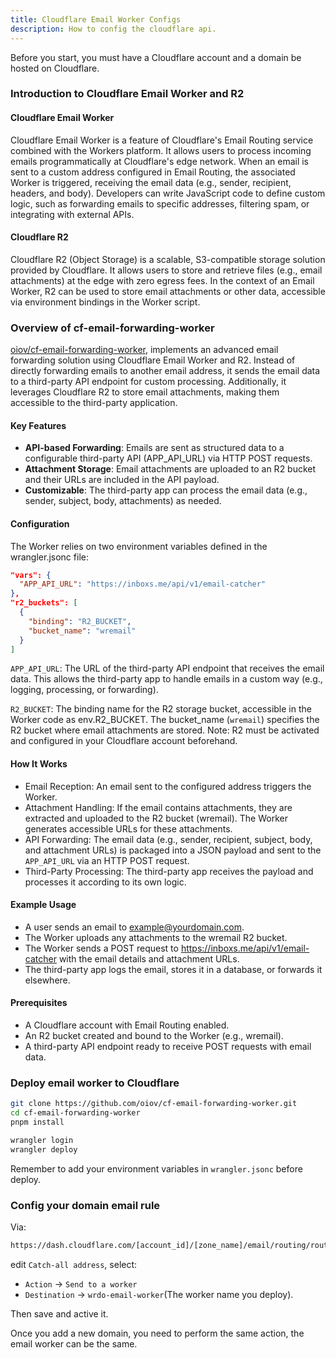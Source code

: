 ```yaml
---
title: Cloudflare Email Worker Configs
description: How to config the cloudflare api.
---
```


<DocsLang en="/docs/developer/cloudflare-email-worker" zh="/docs/developer/cloudflare-email-worker-zh" />

Before you start, you must have a Cloudflare account and a domain be hosted on Cloudflare.

### Introduction to Cloudflare Email Worker and R2

#### Cloudflare Email Worker

Cloudflare Email Worker is a feature of Cloudflare's Email Routing service combined with the Workers platform. 
It allows users to process incoming emails programmatically at Cloudflare's edge network. 
When an email is sent to a custom address configured in Email Routing,
the associated Worker is triggered, receiving the email data (e.g., sender, recipient, headers, and body). 
Developers can write JavaScript code to define custom logic, 
such as forwarding emails to specific addresses, filtering spam, 
or integrating with external APIs.

#### Cloudflare R2

Cloudflare R2 (Object Storage) is a scalable, S3-compatible storage solution provided by Cloudflare. 
It allows users to store and retrieve files (e.g., email attachments) at the edge with zero egress fees. 
In the context of an Email Worker, R2 can be used to store email attachments or other data, accessible via environment bindings in the Worker script.

### Overview of cf-email-forwarding-worker

[oiov/cf-email-forwarding-worker](https://github.com/oiov/cf-email-forwarding-worker), 
implements an advanced email forwarding solution using Cloudflare Email Worker and R2. 
Instead of directly forwarding emails to another email address, 
it sends the email data to a third-party API endpoint for custom processing. 
Additionally, it leverages Cloudflare R2 to store email attachments, making them accessible to the third-party application.

#### Key Features

- **API-based Forwarding**: Emails are sent as structured data to a configurable third-party API (APP_API_URL) via HTTP POST requests.
- **Attachment Storage**: Email attachments are uploaded to an R2 bucket and their URLs are included in the API payload.
- **Customizable**: The third-party app can process the email data (e.g., sender, subject, body, attachments) as needed.
#### Configuration

The Worker relies on two environment variables defined in the wrangler.jsonc file:

```json
"vars": {
  "APP_API_URL": "https://inboxs.me/api/v1/email-catcher"
},
"r2_buckets": [
  {
    "binding": "R2_BUCKET",
    "bucket_name": "wremail"
  }
]
```

`APP_API_URL`: The URL of the third-party API endpoint that receives the email data. This allows the third-party app to handle emails in a custom way (e.g., logging, processing, or forwarding).

`R2_BUCKET`: The binding name for the R2 storage bucket, accessible in the Worker code as env.R2_BUCKET. The bucket_name (`wremail`) specifies the R2 bucket where email attachments are stored. Note: R2 must be activated and configured in your Cloudflare account beforehand.

#### How It Works

- Email Reception: An email sent to the configured address triggers the Worker.
- Attachment Handling: If the email contains attachments, they are extracted and uploaded to the R2 bucket (wremail). The Worker generates accessible URLs for these attachments.
- API Forwarding: The email data (e.g., sender, recipient, subject, body, and attachment URLs) is packaged into a JSON payload and sent to the `APP_API_URL` via an HTTP POST request.
- Third-Party Processing: The third-party app receives the payload and processes it according to its own logic.

#### Example Usage

- A user sends an email to example@yourdomain.com.
- The Worker uploads any attachments to the wremail R2 bucket.
- The Worker sends a POST request to https://inboxs.me/api/v1/email-catcher with the email details and attachment URLs.
- The third-party app logs the email, stores it in a database, or forwards it elsewhere.
#### Prerequisites
- A Cloudflare account with Email Routing enabled.
- An R2 bucket created and bound to the Worker (e.g., wremail).
- A third-party API endpoint ready to receive POST requests with email data.

### Deploy email worker to Cloudflare

```bash
git clone https://github.com/oiov/cf-email-forwarding-worker.git
cd cf-email-forwarding-worker
pnpm install

wrangler login 
wrangler deploy
```
Remember to add your environment variables in `wrangler.jsonc` before deploy.

### Config your domain email rule

Via:
```bash
https://dash.cloudflare.com/[account_id]/[zone_name]/email/routing/routes
```

edit `Catch-all address`, select:
- `Action` -> `Send to a worker` 
- `Destination` -> `wrdo-email-worker`(The worker name you deploy).

Then save and active it.

<Callout type="warning" twClass="mb-3">
Once you add a new domain, you need to perform the same action, the email worker can be the same.
</Callout>




